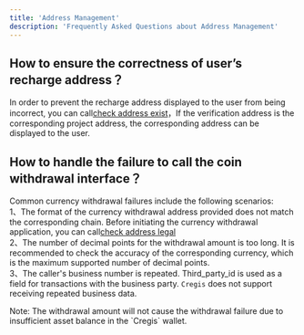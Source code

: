 ```yaml
---
title: 'Address Management'
description: 'Frequently Asked Questions about Address Management'
---
```


## How to ensure the correctness of user’s recharge address？

In order to prevent the recharge address displayed to the user from being incorrect, you can call[check address exist](/api-reference/request-apis/validation-address-existence)，If the verification address is the corresponding project address, the corresponding address can be displayed to the user.


## How to handle the failure to call the coin withdrawal interface？

Common currency withdrawal failures include the following scenarios:<br/>
1、The format of the currency withdrawal address provided does not match the corresponding chain. Before initiating the currency withdrawal application, you can call[check address legal](/api-reference/request-apis/validation-address-legality) <br/>
2、The number of decimal points for the withdrawal amount is too long. It is recommended to check the accuracy of the corresponding currency, which is the maximum supported number of decimal points. <br/>
3、The caller's business number is repeated. Third_party_id is used as a field for transactions with the business party. `Cregis` does not support receiving repeated business data. <br/>

<Info>
Note: The withdrawal amount will not cause the withdrawal failure due to insufficient asset balance in the `Cregis` wallet.
</Info>